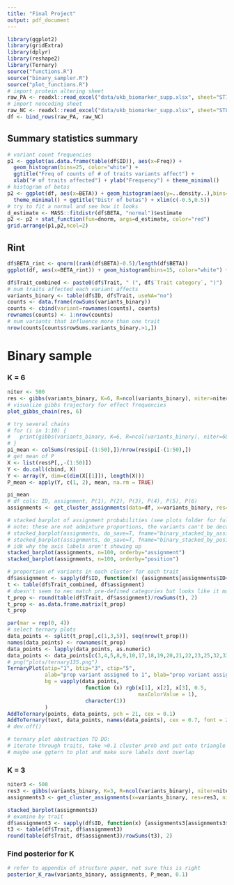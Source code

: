 ```yaml
---
title: "Final Project"
output: pdf_document
---
```


```r
library(ggplot2)
library(gridExtra)
library(dplyr)
library(reshape2)
library(Ternary)
source("functions.R")
source("binary_sampler.R")
source("plot_functions.R")
# import protein altering sheet
raw_PA <- readxl::read_excel("data/ukb_biomarker_supp.xlsx", sheet="ST7", skip=1)
# import noncoding sheet
raw_NC <- readxl::read_excel("data/ukb_biomarker_supp.xlsx", sheet="ST8", skip=1)
df <- bind_rows(raw_PA, raw_NC)
```

## Summary statistics summary
```r
# variant count frequencies
p1 <- ggplot(as.data.frame(table(df$ID)), aes(x=Freq)) + 
  geom_histogram(bins=25, color="white") + 
  ggtitle("Freq of counts of # of traits variants affect") + 
  xlab("# of traits affected") + ylab("Frequency") + theme_minimal()
# histogram of betas
p2 <- ggplot(df, aes(x=BETA)) + geom_histogram(aes(y=..density..),bins=100,color="white") + 
  theme_minimal() + ggtitle("Distr of betas") + xlim(c(-0.5,0.5))
# try to fit a normal and see how it looks
d_estimate <- MASS::fitdistr(df$BETA, "normal")$estimate 
p2 <- p2 + stat_function(fun=dnorm, args=d_estimate, color="red")
grid.arrange(p1,p2,ncol=2)
```

## Rint
```r
df$BETA_rint <- qnorm((rank(df$BETA)-0.5)/length(df$BETA))
ggplot(df, aes(x=BETA_rint)) + geom_histogram(bins=15, color="white") + theme_minimal() + ggtitle("PA")
```

```r
df$Trait_combined <- paste0(df$Trait, " (", df$`Trait category`, ")")
# num traits affected each variant affects
variants_binary <- table(df$ID, df$Trait, useNA="no")
counts <- data.frame(rowSums(variants_binary))
counts <- cbind(variant=rownames(counts), counts)
rownames(counts) <- 1:nrow(counts)
# num variants that influence more than one trait
nrow(counts[counts$rowSums.variants_binary.>1,])
```

# Binary sample

### K = 6
```r
niter <- 500
res <- gibbs(variants_binary, K=6, R=ncol(variants_binary), niter=niter)
# visualize gibbs trajectory for effect frequencies
plot_gibbs_chain(res, 6)
```
```r
# try several chains
# for (i in 1:10) {
#   print(gibbs(variants_binary, K=6, R=ncol(variants_binary), niter=60)$pi[60,])
# }
pi_mean <- colSums(res$pi[-(1:50),])/nrow(res$pi[-(1:50),])
# get mean of P
X <- list(res$P[,,-(1:50)])
Y <- do.call(cbind, X)
Y <- array(Y, dim=c(dim(X[[1]]), length(X)))
P_mean <- apply(Y, c(1, 2), mean, na.rm = TRUE)
```


```r
pi_mean
# df cols: ID, assignment, P(1), P(2), P(3), P(4), P(5), P(6)
assignments <- get_cluster_assignments(data=df, x=variants_binary, res=res, niter=niter)
```

```r
# stacked barplot of assignment probabilities (see plots folder for full plot)
# note: these are not admixture proportions, the variants can't be decomposed into something analagous to loci
# stacked_barplot(assignments, do_save=T, fname="binary_stacked_by_assignment.png", orderby="assignment") # takes a moment to run
# stacked_barplot(assignments, do_save=T, fname="binary_stacked_by_position.png", orderby="position") # takes a moment to run
# idk why the axis labels aren't showing up
stacked_barplot(assignments, n=100, orderby="assignment")
stacked_barplot(assignments, n=100, orderby="position")
```

```r
# proportion of variants in each cluster for each trait
df$assignment <- sapply(df$ID, function(x) {assignments[assignments$ID==x, ]$assignment})
t <- table(df$Trait_combined, df$assignment)
# doesn't seem to nec match pre-defined categories but looks like it makes biological sense...
t_prop <- round(table(df$Trait, df$assignment)/rowSums(t), 2)
t_prop <- as.data.frame.matrix(t_prop)
t_prop
```

```r
par(mar = rep(0, 4))
# select ternary plots
data_points <- split(t_prop[,c(1,3,5)], seq(nrow(t_prop)))
names(data_points) <- rownames(t_prop)
data_points <- lapply(data_points, as.numeric)
data_points <- data_points[c(3,4,5,8,9,10,17,18,19,20,21,22,23,25,32,33)]
# png("plots/ternary135.png") 
TernaryPlot(atip="1", btip="3", ctip="5", 
            alab="prop variant assigned to 1", blab="prop variant assigned to 2", clab="prop variant assigned to 3",
            bg = vapply(data_points, 
                         function (x) rgb(x[1], x[2], x[3], 0.5,
                                          maxColorValue = 1),
                         character(1))
            )
AddToTernary(points, data_points, pch = 21, cex = 0.1)
AddToTernary(text, data_points, names(data_points), cex = 0.7, font = 2, col ="blue", srt=30)
# dev.off()

# ternary plot abstraction TO DO:
# iterate through traits, take >0.1 cluster prob and put onto triangle
# maybe use ggtern to plot and make sure labels dont overlap
```

### K = 3
```r
niter3 <- 500
res3 <- gibbs(variants_binary, K=3, R=ncol(variants_binary), niter=niter3)
assignments3 <- get_cluster_assignments(x=variants_binary, res=res3, niter=niter3)
```
```r
stacked_barplot(assignments3)
# examine by trait
df$assignment3 <- sapply(df$ID, function(x) {assignments3[assignments3$ID==x, ]$assignment})
t3 <- table(df$Trait, df$assignment3)
round(table(df$Trait, df$assignment3)/rowSums(t3), 2)
```


### Find posterior for K
```r
# refer to appendix of structure paper, not sure this is right
posterior_K_raw(variants_binary, assignments, P_mean, 0.1)
```


